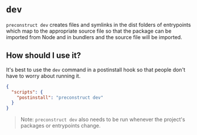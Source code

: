 # `dev`

`preconstruct dev` creates files and symlinks in the dist folders of entrypoints which map to the appropriate source file so that the package can be imported from Node and in bundlers and the source file will be imported.

## How should I use it?

It's best to use the `dev` command in a postinstall hook so that people don't have to worry about running it.

```json
{
  "scripts": {
    "postinstall": "preconstruct dev"
  }
}
```

> Note: `preconstruct dev` also needs to be run whenever the project's packages or entrypoints change.
